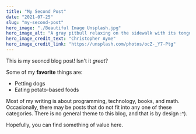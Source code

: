 ```yaml
---
title: "My Second Post"
date: "2021-07-25"
slug: "my-second-post"
hero_image: "./Beautiful Image Unsplash.jpg"
hero_image_alt: "A gray pitbull relaxing on the sidewalk with its tongue hanging out"
hero_image_credit_text: "Christopher Ayme"
hero_image_credit_link: "https://unsplash.com/photos/ocZ-_Y7-Ptg"
---
```


This is my seoncd blog post! Isn't it *great*?

Some of my **favorite** things are:

* Petting dogs
* Eating potato-based foods

Most of my writing is about programming, technology, books, and math. Occasionally, there may be posts that do not fit into any one of these categories. There is no general theme to this blog, and that is by design :^).

Hopefully, you can find something of value here.